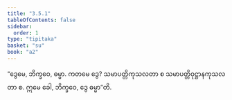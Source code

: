 ```yaml
---
title: "3.5.1"
tableOfContents: false
sidebar:
  order: 1
type: "tipitaka"
basket: "su"
book: "a2"
---
```



<DynamicBreadcrumb />

<Division number="164" book="a2">

<Paragraph number="257" book="a2">
“ဒွေမေ, ဘိက္ခဝေ, ဓမ္မာ. ကတမေ ဒွေ? သမာပတ္တိကုသလတာ စ သမာပတ္တိဝုဋ္ဌာနကုသလတာ စ. ဣမေ ခေါ, ဘိက္ခဝေ, ဒွေ ဓမ္မာ”တိ.
</Paragraph>
</Division>